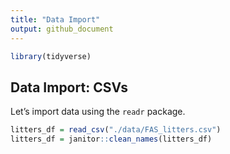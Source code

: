 ```yaml
---
title: "Data Import"
output: github_document
---
```

```r
library(tidyverse)
```


## Data Import: CSVs

Let's import data using the `readr` package.
```r
litters_df = read_csv("./data/FAS_litters.csv")
litters_df = janitor::clean_names(litters_df)
```

